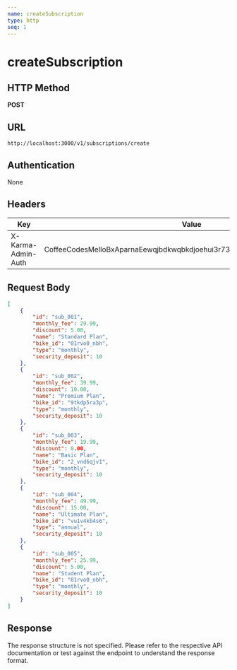 ```yaml
---
name: createSubscription
type: http
seq: 1
---
```


# createSubscription

## HTTP Method
**POST**

## URL
`http://localhost:3000/v1/subscriptions/create`

## Authentication
None

## Headers
| Key                   | Value                                                                       |
|-----------------------|-----------------------------------------------------------------------------|
| X-Karma-Admin-Auth    | CoffeeCodesMelloBxAparnaEewqjbdkwqbkdjoehui3r7328grehjvdjvchjiuiudhsjkhkjsadab |

## Request Body
```json
[
    {
        "id": "sub_001",
        "monthly_fee": 29.99,
        "discount": 5.00,
        "name": "Standard Plan",
        "bike_id": "01rvo0_nbh",
        "type": "monthly",
        "security_deposit": 10
    },
    {
        "id": "sub_002",
        "monthly_fee": 39.99,
        "discount": 10.00,
        "name": "Premium Plan",
        "bike_id": "9tkdp5ra3p",
        "type": "monthly",
        "security_deposit": 10
    },
    {
        "id": "sub_003",
        "monthly_fee": 19.99,
        "discount": 0.00,
        "name": "Basic Plan",
        "bike_id": "2_vnd6qjv1",
        "type": "monthly",
        "security_deposit": 10
    },
    {
        "id": "sub_004",
        "monthly_fee": 49.99,
        "discount": 15.00,
        "name": "Ultimate Plan",
        "bike_id": "vu1v4kb4s6",
        "type": "annual",
        "security_deposit": 10
    },
    {
        "id": "sub_005",
        "monthly_fee": 25.99,
        "discount": 5.00,
        "name": "Student Plan",
        "bike_id": "01rvo0_nbh",
        "type": "monthly",
        "security_deposit": 10
    }
]
```

## Response
The response structure is not specified. Please refer to the respective API documentation or test against the endpoint to understand the response format.